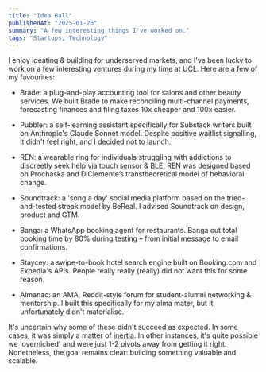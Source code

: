 ```yaml
---
title: "Idea Ball"
publishedAt: "2025-01-26"
summary: "A few interesting things I've worked on."
tags: "Startups, Technology"
---
```


I enjoy ideating & building for underserved markets, and I've been lucky to work on a few interesting ventures during my time at UCL. Here are a few of my favourites:

*   Brade: a plug-and-play accounting tool for salons and other beauty services. We built Brade to make reconciling multi-channel payments, forecasting finances and filing taxes 10x cheaper and 100x easier.
    
*   Pubbler: a self-learning assistant specifically for Substack writers built on Anthropic's Claude Sonnet model. Despite positive waitlist signalling, it didn't feel right, and I decided not to launch.
    
*   REN: a wearable ring for individuals struggling with addictions to discreetly seek help via touch sensor & BLE. REN was designed based on Prochaska and DiClemente’s transtheoretical model of behavioral change.
    
*   Soundtrack: a 'song a day' social media platform based on the tried-and-tested streak model by BeReal. I advised Soundtrack on design, product and GTM.
    
*   Banga: a WhatsApp booking agent for restaurants. Banga cut total booking time by 80% during testing – from initial message to email confirmations.

*   Staycey: a swipe-to-book hotel search engine built on Booking.com and Expedia's APIs. People really really (really) did not want this for some reason.
    
*   Almanac: an AMA, Reddit-style forum for student-alumni networking & mentorship. I built this specifically for my alma mater, but it unfortunately didn't materialise.
    

It's uncertain why some of these didn't succeed as expected. In some cases, it was simply a matter of [inertia](https://adejuyigbe.com/blog/inertia). In other instances, it's quite possible we 'overniched' and were just 1-2 pivots away from getting it right. Nonetheless, the goal remains clear: building something valuable and scalable.
